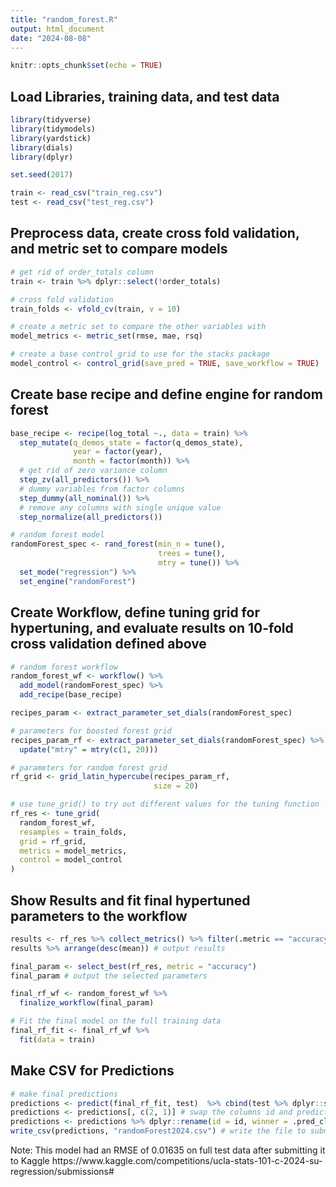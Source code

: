 ```yaml
---
title: "random_forest.R"
output: html_document
date: "2024-08-08"
---
```


```r
knitr::opts_chunk$set(echo = TRUE)
```

## Load Libraries, training data, and test data
```r
library(tidyverse)
library(tidymodels)
library(yardstick)
library(dials)
library(dplyr)

set.seed(2017)

train <- read_csv("train_reg.csv")
test <- read_csv("test_reg.csv")
```

## Preprocess data, create cross fold validation, and metric set to compare models 
```r
# get rid of order_totals column 
train <- train %>% dplyr::select(!order_totals)

# cross fold validation 
train_folds <- vfold_cv(train, v = 10)

# create a metric set to compare the other variables with 
model_metrics <- metric_set(rmse, mae, rsq)

# create a base control_grid to use for the stacks package 
model_control <- control_grid(save_pred = TRUE, save_workflow = TRUE)
```

## Create base recipe and define engine for random forest 
```r
base_recipe <- recipe(log_total ~., data = train) %>%
  step_mutate(q_demos_state = factor(q_demos_state),
              year = factor(year),
              month = factor(month)) %>% 
  # get rid of zero variance column
  step_zv(all_predictors()) %>% 
  # dummy variables from factor columns
  step_dummy(all_nominal()) %>%  
  # remove any columns with single unique value
  step_normalize(all_predictors())

# random forest model 
randomForest_spec <- rand_forest(min_n = tune(), 
                                 trees = tune(), 
                                 mtry = tune()) %>% 
  set_mode("regression") %>% 
  set_engine("randomForest")
```

## Create Workflow, define tuning grid for hypertuning, and evaluate results on 10-fold cross validation defined above
```r
# random forest workflow 
random_forest_wf <- workflow() %>% 
  add_model(randomForest_spec) %>% 
  add_recipe(base_recipe)

recipes_param <- extract_parameter_set_dials(randomForest_spec)

# parameters for boosted forest grid 
recipes_param_rf <- extract_parameter_set_dials(randomForest_spec) %>% 
  update("mtry" = mtry(c(1, 20))) 

# parameters for random forest grid 
rf_grid <- grid_latin_hypercube(recipes_param_rf, 
                                size = 20)

# use tune_grid() to try out different values for the tuning function 
rf_res <- tune_grid(
  random_forest_wf, 
  resamples = train_folds, 
  grid = rf_grid, 
  metrics = model_metrics, 
  control = model_control
)

```

## Show Results and fit final hypertuned parameters to the workflow 
```r
results <- rf_res %>% collect_metrics() %>% filter(.metric == "accuracy")
results %>% arrange(desc(mean)) # output results 

final_param <- select_best(rf_res, metric = "accuracy") 
final_param # output the selected parameters

final_rf_wf <- random_forest_wf %>%
  finalize_workflow(final_param)

# Fit the final model on the full training data
final_rf_fit <- final_rf_wf %>%
  fit(data = train)
```

## Make CSV for Predictions 
```r
# make final predictions 
predictions <- predict(final_rf_fit, test)  %>% cbind(test %>% dplyr::select(id))
predictions <- predictions[, c(2, 1)] # swap the columns id and prediction 
predictions <- predictions %>% dplyr::rename(id = id, winner = .pred_class) # rename the columns to id and winner 
write_csv(predictions, "randomForest2024.csv") # write the file to submit to kaggle 
```

Note: This model had an RMSE of 0.01635 on full test data after submitting it to Kaggle 
https://www.kaggle.com/competitions/ucla-stats-101-c-2024-su-regression/submissions#
